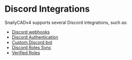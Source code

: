 # Discord Integrations

SnailyCADv4 supports several Discord integrations, such as:

- [Discord webhooks](/docs/discord-integration/discord-webhooks)
- [Discord Authentication](/docs/discord-integration/discord-authentication)
- [Custom Discord bot](/docs/discord-integration/discord-bot)
- [Discord Roles Sync](/docs/discord-integration/discord-roles)
- [Verified Roles](/docs/discord-integration/verified-roles)
